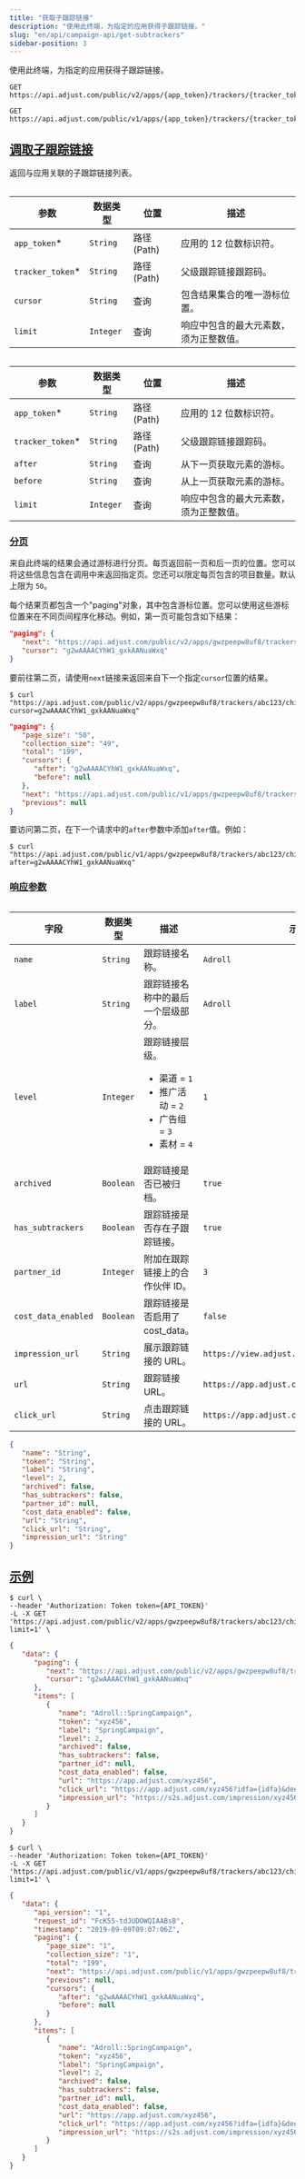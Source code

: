 ```yaml
---
title: "获取子跟踪链接"
description: "使用此终端，为指定的应用获得子跟踪链接。"
slug: "en/api/campaign-api/get-subtrackers"
sidebar-position: 3
---
```

使用此终端，为指定的应用获得子跟踪链接。
<apiversion version="v2"> 

```http
GET https://api.adjust.com/public/v2/apps/{app_token}/trackers/{tracker_token}/children
```

</ApiVersion> <apiversion version="v1"> 

```http
GET https://api.adjust.com/public/v1/apps/{app_token}/trackers/{tracker_token}/children
```

</ApiVersion> 

[调取子跟踪链接](fetch-subtrackers)
----------------------------

返回与应用关联的子跟踪链接列表。
<apiversion version="v2"> <table> 

|         参数         |   数据类型    |      位置       |         描述          |
|--------------------|-----------|---------------|---------------------|
| `app_token`\*     | `String`  | 路径 \(Path\) | 应用的 12 位数标识符。       |
| `tracker_token`\* | `String`  | 路径 \(Path\) | 父级跟踪链接跟踪码。          |
| `cursor`           | `String`  | 查询            | 包含结果集合的唯一游标位置。      |
| `limit`            | `Integer` | 查询            | 响应中包含的最大元素数，须为正整数值。 |

</Table> </ApiVersion> <apiversion version="v1"> <table> 

|         参数         |   数据类型    |      位置       |         描述          |
|--------------------|-----------|---------------|---------------------|
| `app_token`\*     | `String`  | 路径 \(Path\) | 应用的 12 位数标识符。       |
| `tracker_token`\* | `String`  | 路径 \(Path\) | 父级跟踪链接跟踪码。          |
| `after`            | `String`  | 查询            | 从下一页获取元素的游标。        |
| `before`           | `String`  | 查询            | 从上一页获取元素的游标。        |
| `limit`            | `Integer` | 查询            | 响应中包含的最大元素数，须为正整数值。 |

</Table> </ApiVersion> 

### [分页](pagination)

来自此终端的结果会通过游标进行分页。每页返回前一页和后一页的位置。您可以将这些信息包含在调用中来返回指定页。您还可以限定每页包含的项目数量。默认上限为 `50`。

每个结果页都包含一个"paging"对象，其中包含游标位置。您可以使用这些游标位置来在不同页间程序化移动。例如，第一页可能包含如下结果：
<apiversion version="v2"> 

```json
"paging": {
   "next": "https://api.adjust.com/public/v2/apps/gwzpeepw8uf8/trackers/abc123/children?cursor=g2wAAAACYhW1_gxkAANuaWxq",
   "cursor": "g2wAAAACYhW1_gxkAANuaWxq"
}
```

要前往第二页，请使用`next`链接来返回来自下一个指定`cursor`位置的结果。

```console
$ curl "https://api.adjust.com/public/v2/apps/gwzpeepw8uf8/trackers/abc123/children?cursor=g2wAAAACYhW1_gxkAANuaWxq"
```

</ApiVersion> <apiversion version="v1"> 

```json
"paging": {
   "page_size": "50",
   "collection_size": "49",
   "total": "199",
   "cursors": {
      "after": "g2wAAAACYhW1_gxkAANuaWxq",
      "before": null
   },
   "next": "https://api.adjust.com/public/v1/apps/gwzpeepw8uf8/trackers/abc123/children?after=g2wAAAACYhW1_gxkAANuaWxq&limit=50",
   "previous": null
}
```

要访问第二页，在下一个请求中的`after`参数中添加`after`值。例如：

```console
$ curl "https://api.adjust.com/public/v1/apps/gwzpeepw8uf8/trackers/abc123/children?after=g2wAAAACYhW1_gxkAANuaWxq"
```

</ApiVersion> 

### [响应参数](response-parameters)

<table search> 

|         字段          |   数据类型    |                                            描述                                            |                     示例                      |
|---------------------|-----------|------------------------------------------------------------------------------------------|---------------------------------------------|
| `name`              | `String`  | 跟踪链接名称。                                                                                  | `Adroll`                                    |
| `label`             | `String`  | 跟踪链接名称中的最后一个层级部分。                                                                        | `Adroll`                                    |
| `level`             | `Integer` | 跟踪链接层级。 <ul><li>渠道 = `1`</li><li>推广活动 = `2`</li><li>广告组 = `3`</li><li>素材 = `4`</li></ul> | `1`                                         |
| `archived`          | `Boolean` | 跟踪链接是否已被归档。                                                                              | `true`                                      |
| `has_subtrackers`   | `Boolean` | 跟踪链接是否存在子跟踪链接。                                                                           | `true`                                      |
| `partner_id`        | `Integer` | 附加在跟踪链接上的合作伙伴 ID。                                                                        | `3`                                         |
| `cost_data_enabled` | `Boolean` | 跟踪链接是否启用了cost\_data。                                                                    | `false`                                     |
| `impression_url`    | `String`  | 展示跟踪链接的 URL。                                                                             | `https://view.adjust.com/impression/abc123` |
| `url`               | `String`  | 跟踪链接 URL。                                                                                | `https://app.adjust.com/abc123`             |
| `click_url`         | `String`  | 点击跟踪链接的 URL。                                                                             | `https://app.adjust.com/abc123`             |

</Table> 

```json
{
   "name": "String",
   "token": "String",
   "label": "String",
   "level": 2,
   "archived": false,
   "has_subtrackers": false,
   "partner_id": null,
   "cost_data_enabled": false,
   "url": "String",
   "click_url": "String",
   "impression_url": "String"
}
```

[示例](example)
-------------

<apiversion version="v2"> 

```console
$ curl \
--header 'Authorization: Token token={API_TOKEN}'
-L -X GET 'https://api.adjust.com/public/v2/apps/gwzpeepw8uf8/trackers/abc123/children?limit=1' \
```

```json
{
   "data": {
      "paging": {
         "next": "https://api.adjust.com/public/v2/apps/gwzpeepw8uf8/trackers/abc123/children?cursor=g2wAAAACYhW1_gxkAANuaWxq&limit=1",
         "cursor": "g2wAAAACYhW1_gxkAANuaWxq"
      },
      "items": [
         {
            "name": "Adroll::SpringCampaign",
            "token": "xyz456",
            "label": "SpringCampaign",
            "level": 2,
            "archived": false,
            "has_subtrackers": false,
            "partner_id": null,
            "cost_data_enabled": false,
            "url": "https://app.adjust.com/xyz456",
            "click_url": "https://app.adjust.com/xyz456?idfa={idfa}&deeplink=http%3A%2F%2Fa.b%2Fc%3Fd%3D1%26e%3D%%MACROS%%",
            "impression_url": "https://s2s.adjust.com/impression/xyz456?idfa={idfa}&s2s=1"
         }
      ]
   }
}
```

</ApiVersion> <apiversion version="v1"> 

```console
$ curl \
--header 'Authorization: Token token={API_TOKEN}'
-L -X GET 'https://api.adjust.com/public/v1/apps/gwzpeepw8uf8/trackers/abc123/children?limit=1' \
```

```json
{
   "data": {
      "api_version": "1",
      "request_id": "FcK55-tdJUDOWQIAABsB",
      "timestamp": "2019-09-09T09:07:06Z",
      "paging": {
         "page_size": "1",
         "collection_size": "1",
         "total": "199",
         "next": "https://api.adjust.com/public/v1/apps/gwzpeepw8uf8/trackers/abc123/children?after=g2wAAAACYhW1_gxkAANuaWxq&limit=1",
         "previous": null,
         "cursors": {
            "after": "g2wAAAACYhW1_gxkAANuaWxq",
            "before": null
         }
      },
      "items": [
         {
            "name": "Adroll::SpringCampaign",
            "token": "xyz456",
            "label": "SpringCampaign",
            "level": 2,
            "archived": false,
            "has_subtrackers": false,
            "partner_id": null,
            "cost_data_enabled": false,
            "url": "https://app.adjust.com/xyz456",
            "click_url": "https://app.adjust.com/xyz456?idfa={idfa}&deeplink=http%3A%2F%2Fa.b%2Fc%3Fd%3D1%26e%3D%%MACROS%%",
            "impression_url": "https://s2s.adjust.com/impression/xyz456?idfa={idfa}&s2s=1"
         }
      ]
   }
}
```

</ApiVersion>

